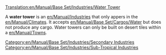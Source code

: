 [[Translation:en/Manual/Base Set/Industries/Water Tower]]

{{en/Manual/Base Set/Industries/Industries|image=en/Manual/Base Set/Industries/Water tower.gif
|name=Water Tower
|climates=[[en/Manual/Climates]]
|accepts=[[en/Manual/Base Set/Cargos/Water]]
|produces=Nothing
}}
A '''water tower''' is an [[en/Manual/Industries]] that only appers in the [[en/Manual/Climates]]. It accepts [[en/Manual/Base Set/Cargos/Water]] but does not produce any cargo. Water towers can only be built on desert tiles within a [[en/Manual/Towns]].

{{en/Manual/Base Set/Industries/Navbox Industries}}

[[Category:en/Manual/Base Set/Industries/Secondary Industries]]
[[Category:en/Manual/Base Set/Industries/Sub-Tropical Industries]]